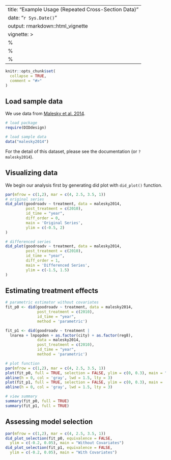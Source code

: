 
---
title: "Example Usage (Repeated Cross-Section Data)"
date: "`r Sys.Date()`"
output: rmarkdown::html_vignette
vignette: >
  %\VignetteIndexEntry{Vignette Title}
  %\VignetteEngine{knitr::rmarkdown}
  %\VignetteEncoding{UTF-8}
---

```r
knitr::opts_chunk$set(
  collapse = TRUE,
  comment = "#>"
)
```


## Load sample data

We use data from [Malesky et al. 2014](http://doi.org/10.1017/S0003055413000580).

```r
# load package
require(DIDdesign)

# load sample data
data("malesky2014")
```

For the detail of this dataset, please see the documentation (or `?malesky2014`).



## Visualizing data


We begin our analysis first by generating did plot with `did_plot()` function.

```r
par(mfrow = c(1,2), mar = c(4, 2.5, 3.5, 1))
# original series
did_plot(goodroadv ~ treatment, data = malesky2014,
         post_treatment = c(2010),
         id_time = "year",
         diff_order = 0,
         main = 'Original Series',
         ylim = c(-0.5, 2)
)

# differenced series
did_plot(goodroadv ~ treatment, data = malesky2014,
         post_treatment = c(2010),
         id_time = "year",
         diff_order = 1,
         main = 'Differenced Series',
         ylim = c(-1.5, 1.5)
)
```


## Estimating treatment effects



```r
# parametric estimator without covariates
fit_p0 <- did(goodroadv ~ treatment, data = malesky2014,
              post_treatment = c(2010),
              id_time = "year",
              method = 'parametric')

fit_p1 <- did(goodroadv ~ treatment |
  lnarea + lnpopden + as.factor(city) + as.factor(reg8),
              data = malesky2014,
              post_treatment = c(2010),
              id_time = "year",
              method = 'parametric')
```



```r
# plot function
par(mfrow = c(1,2), mar = c(4, 2.5, 3.5, 1))
plot(fit_p0, full = TRUE, selection = FALSE, ylim = c(0, 0.3), main = "Without Covariates")
abline(h = 0, col = 'gray', lwd = 1.5, lty = 3)
plot(fit_p1, full = TRUE, selection = FALSE, ylim = c(0, 0.3), main = 'With Covariates')
abline(h = 0, col = 'gray', lwd = 1.5, lty = 3)
```



```r
# view summary
summary(fit_p0, full = TRUE)
summary(fit_p1, full = TRUE)
```


## Assessing model selection


```r
par(mfrow = c(1,2), mar = c(4, 2.5, 3.5, 1))
did_plot_selection(fit_p0, equivalence = FALSE,
  ylim = c(-0.2, 0.05), main = "Without Covariates")
did_plot_selection(fit_p1, equivalence = FALSE,
  ylim = c(-0.2, 0.05), main = "With Covariates")

```
